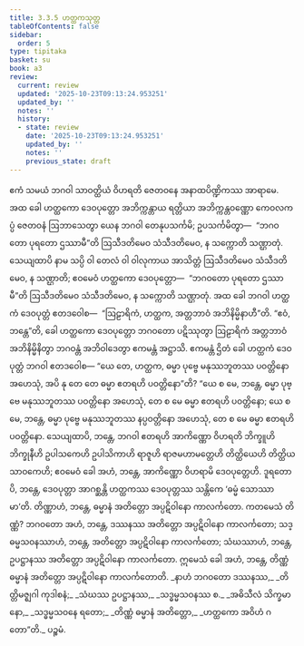 ```yaml
---
title: 3.3.5 ဟတ္ထကသုတ္တ
tableOfContents: false
sidebar:
  order: 5
type: tipitaka
basket: su
book: a3
review:
  current: review
  updated: '2025-10-23T09:13:24.953251'
  updated_by: ''
  notes: ''
  history:
  - state: review
    date: '2025-10-23T09:13:24.953251'
    updated_by: ''
    notes: ''
    previous_state: draft
---
```



<ReviewStatus review={frontmatter.review} showDetails={true} />

<HypothesisAnnotation frontmatter={frontmatter} />

<DynamicBreadcrumb />

<Division number="128" book="a3" e="ch" v="15" p="282">

<Paragraph number="982" book="a3">
ဧကံ သမယံ ဘဂဝါ သာဝတ္ထိယံ ဝိဟရတိ ဇေတဝနေ အနာထပိဏ္ဍိကဿ အာရာမေ. အထ ခေါ ဟတ္ထကော ဒေဝပုတ္တော အဘိက္ကန္တာယ ရတ္တိယာ အဘိက္ကန္တဝဏ္ဏော ကေဝလကပ္ပံ ဇေတဝနံ ဩဘာသေတွာ ယေန ဘဂဝါ တေနုပသင်္ကမိ; ဥပသင်္ကမိတွာ—  “ဘဂဝတော ပုရတော ဌဿာမီ”တိ ဩသီဒတိမေဝ သံသီဒတိမေဝ, န သက္ကောတိ သဏ္ဌာတုံ. သေယျထာပိ နာမ သပ္ပိ ဝါ တေလံ ဝါ ဝါလုကာယ အာသိတ္တံ ဩသီဒတိမေဝ သံသီဒတိမေဝ, န သဏ္ဌာတိ; ဧဝမေဝံ ဟတ္ထကော ဒေဝပုတ္တော—  “ဘဂဝတော ပုရတော ဌဿာမီ”တိ ဩသီဒတိမေဝ သံသီဒတိမေဝ, န သက္ကောတိ သဏ္ဌာတုံ.
</Paragraph>

<Paragraph number="983" book="a3">
အထ ခေါ ဘဂဝါ ဟတ္ထကံ ဒေဝပုတ္တံ ဧတဒဝေါစ—  “ဩဠာရိကံ, ဟတ္ထက, အတ္တဘာဝံ အဘိနိမ္မိနာဟီ”တိ. “ဧဝံ, ဘန္တေ”တိ, ခေါ ဟတ္ထကော ဒေဝပုတ္တော ဘဂဝတော ပဋိဿုတွာ ဩဠာရိကံ အတ္တဘာဝံ အဘိနိမ္မိနိတွာ ဘဂဝန္တံ အဘိဝါဒေတွာ ဧကမန္တံ အဋ္ဌာသိ. ဧကမန္တံ ဌိတံ ခေါ ဟတ္ထကံ ဒေဝပုတ္တံ ဘဂဝါ ဧတဒဝေါစ—
</Paragraph>

<Paragraph number="984" book="a3">
“ယေ တေ, ဟတ္ထက, ဓမ္မာ ပုဗ္ဗေ မနုဿဘူတဿ ပဝတ္တိနော အဟေသုံ, အပိ နု တေ တေ ဓမ္မာ ဧတရဟိ ပဝတ္တိနော”တိ? “ယေ စ မေ, ဘန္တေ, ဓမ္မာ ပုဗ္ဗေ မနုဿဘူတဿ ပဝတ္တိနော အဟေသုံ, တေ စ မေ ဓမ္မာ ဧတရဟိ ပဝတ္တိနော; ယေ စ မေ, ဘန္တေ, ဓမ္မာ ပုဗ္ဗေ မနုဿဘူတဿ နပ္ပဝတ္တိနော အဟေသုံ, တေ စ မေ ဓမ္မာ ဧတရဟိ ပဝတ္တိနော. သေယျထာပိ, ဘန္တေ, ဘဂဝါ ဧတရဟိ အာကိဏ္ဏော ဝိဟရတိ ဘိက္ခူဟိ ဘိက္ခုနီဟိ ဥပါသကေဟိ ဥပါသိကာဟိ ရာဇူဟိ ရာဇမဟာမတ္တေဟိ တိတ္ထိယေဟိ တိတ္ထိယသာဝကေဟိ; ဧဝမေဝံ ခေါ အဟံ, ဘန္တေ, အာကိဏ္ဏော ဝိဟရာမိ ဒေဝပုတ္တေဟိ. ဒူရတောပိ, ဘန္တေ, ဒေဝပုတ္တာ အာဂစ္ဆန္တိ ဟတ္ထကဿ ဒေဝပုတ္တဿ သန္တိကေ ‘ဓမ္မံ သောဿာမာ’တိ. တိဏ္ဏာဟံ, ဘန္တေ, ဓမ္မာနံ အတိတ္တော အပ္ပဋိဝါနော ကာလင်္ကတော. ကတမေသံ တိဏ္ဏံ? ဘဂဝတော အဟံ, ဘန္တေ, ဒဿနဿ အတိတ္တော အပ္ပဋိဝါနော ကာလင်္ကတော; သဒ္ဓမ္မသဝနဿာဟံ, ဘန္တေ, အတိတ္တော အပ္ပဋိဝါနော ကာလင်္ကတော; သံဃဿာဟံ, ဘန္တေ, ဥပဋ္ဌာနဿ အတိတ္တော အပ္ပဋိဝါနော ကာလင်္ကတော. ဣမေသံ ခေါ အဟံ, ဘန္တေ, တိဏ္ဏံ ဓမ္မာနံ အတိတ္တော အပ္ပဋိဝါနော ကာလင်္ကတောတိ.
</Paragraph>

<Paragraph number="985" type="verses" book="a3">
_နာဟံ ဘဂဝတော ဒဿနဿ,_  
_တိတ္တိမဇ္ဈဂါ ကုဒါစနံ;_  
_သံဃဿ ဥပဋ္ဌာနဿ,_  
_သဒ္ဓမ္မသဝနဿ စ._  

</Paragraph>

<Paragraph number="986" type="verses" book="a3">
_အဓိသီလံ သိက္ခမာနော,_  
_သဒ္ဓမ္မသဝနေ ရတော;_  
_တိဏ္ဏံ ဓမ္မာနံ အတိတ္တော,_  
_ဟတ္ထကော အဝိဟံ ဂတော”တိ._  


</Paragraph>
</Division>

<Paragraph number="987" type="center" book="a3">
ပဉ္စမံ.
</Paragraph>